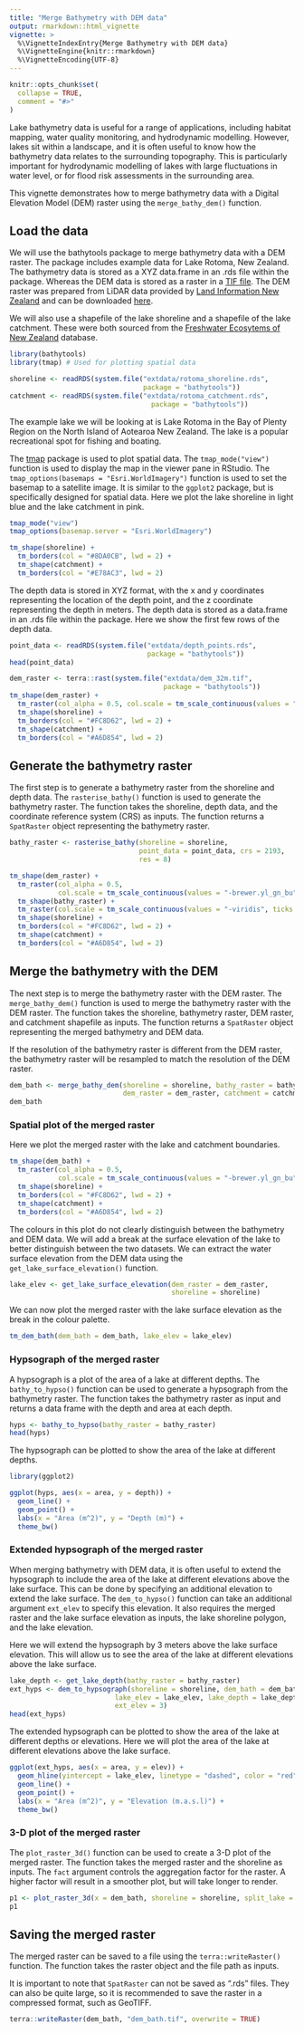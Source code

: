 ```yaml
---
title: "Merge Bathymetry with DEM data"
output: rmarkdown::html_vignette
vignette: >
  %\VignetteIndexEntry{Merge Bathymetry with DEM data}
  %\VignetteEngine{knitr::rmarkdown}
  %\VignetteEncoding{UTF-8}
---
```


```r
knitr::opts_chunk$set(
  collapse = TRUE,
  comment = "#>"
)
```

Lake bathymetry data is useful for a range of applications, including habitat mapping, water quality monitoring, and hydrodynamic modelling. However, lakes sit within a landscape, and it is often useful to know how the bathymetry data relates to the surrounding topography. This is particularly important for hydrodynamic modelling of lakes with large fluctuations in water level, or for flood risk assessments in the surrounding area. 

This vignette demonstrates how to merge bathymetry data with a Digital Elevation Model (DEM) raster using the `merge_bathy_dem()` function.

## Load the data

We will use the bathytools package to merge bathymetry data with a DEM raster. The package includes example data for Lake Rotoma, New Zealand. The bathymetry data is stored as a XYZ data.frame in an .rds file within the package. Whereas the DEM data is stored as a raster in a [TIF file](https://en.wikipedia.org/wiki/TIFF). The DEM raster was prepared from LiDAR data provided by [Land Information New Zealand](https://www.linz.govt.nz/) and can be downloaded [here](https://data.linz.govt.nz/layer/105690-bay-of-plenty-lidar-1m-dem-2019-2022/).


We will also use a shapefile of the lake shoreline and a shapefile of the lake catchment. These were both sourced from the [Freshwater Ecosytems of New Zealand](https://www.doc.govt.nz/our-work/freshwater-ecosystems-of-new-zealand/) database.


```r
library(bathytools)
library(tmap) # Used for plotting spatial data
```

```r
shoreline <- readRDS(system.file("extdata/rotoma_shoreline.rds",
                                 package = "bathytools"))
catchment <- readRDS(system.file("extdata/rotoma_catchment.rds",
                                   package = "bathytools"))
```

The example lake we will be looking at is Lake Rotoma in the Bay of Plenty Region on the North Island of Aotearoa New Zealand. The lake is a popular recreational spot for fishing and boating. 

The [tmap](https://r-tmap.github.io/tmap/) package is used to plot spatial data. The `tmap_mode("view")` function is used to display the map in the viewer pane in RStudio. The `tmap_options(basemaps = "Esri.WorldImagery")` function is used to set the basemap to a satellite image.
It is similar to the `ggplot2` package, but is specifically designed for spatial data.
Here we plot the lake shoreline in light blue and the lake catchment in pink.

```r
tmap_mode("view")
tmap_options(basemap.server = "Esri.WorldImagery")

tm_shape(shoreline) +
  tm_borders(col = "#8DA0CB", lwd = 2) +
  tm_shape(catchment) +
  tm_borders(col = "#E78AC3", lwd = 2) 

```

The depth data is stored in XYZ format, with the x and y coordinates representing the location of the depth point, and the z coordinate representing the depth in meters. The depth data is stored as a data.frame in an .rds file within the package. Here we show the first few rows of the depth data.

```r
point_data <- readRDS(system.file("extdata/depth_points.rds",
                                  package = "bathytools"))
head(point_data)

```



```r
dem_raster <- terra::rast(system.file("extdata/dem_32m.tif",
                                      package = "bathytools"))
tm_shape(dem_raster) +
  tm_raster(col_alpha = 0.5, col.scale = tm_scale_continuous(values = "-brewer.yl_gn_bu")) +
  tm_shape(shoreline) +
  tm_borders(col = "#FC8D62", lwd = 2) +
  tm_shape(catchment) +
  tm_borders(col = "#A6D854", lwd = 2) 

```

## Generate the bathymetry raster

The first step is to generate a bathymetry raster from the shoreline and depth data. The `rasterise_bathy()` function is used to generate the bathymetry raster. The function takes the shoreline, depth data, and the coordinate reference system (CRS) as inputs. The function returns a `SpatRaster` object representing the bathymetry raster.

```r

bathy_raster <- rasterise_bathy(shoreline = shoreline,
                                point_data = point_data, crs = 2193,
                                res = 8)
```

```r
tm_shape(dem_raster) +
  tm_raster(col_alpha = 0.5, 
            col.scale = tm_scale_continuous(values = "-brewer.yl_gn_bu")) +
  tm_shape(bathy_raster) +
  tm_raster(col.scale = tm_scale_continuous(values = "-viridis", ticks = seq(-90, 0, by = 10))) +
  tm_shape(shoreline) +
  tm_borders(col = "#FC8D62", lwd = 2) +
  tm_shape(catchment) +
  tm_borders(col = "#A6D854", lwd = 2) 
```


## Merge the bathymetry with the DEM

The next step is to merge the bathymetry raster with the DEM raster. The `merge_bathy_dem()` function is used to merge the bathymetry raster with the DEM raster. The function takes the shoreline, bathymetry raster, DEM raster, and catchment shapefile as inputs. The function returns a `SpatRaster` object representing the merged bathymetry and DEM data.

If the resolution of the bathymetry raster is different from the DEM raster, the bathymetry raster will be resampled to match the resolution of the DEM raster.

```r

dem_bath <- merge_bathy_dem(shoreline = shoreline, bathy_raster = bathy_raster,
                            dem_raster = dem_raster, catchment = catchment)
dem_bath
```

### Spatial plot of the merged raster


Here we plot the merged raster with the lake and catchment boundaries.

```r
tm_shape(dem_bath) +
  tm_raster(col_alpha = 0.5, 
            col.scale = tm_scale_continuous(values = "-brewer.yl_gn_bu")) +
  tm_shape(shoreline) +
  tm_borders(col = "#FC8D62", lwd = 2) +
  tm_shape(catchment) +
  tm_borders(col = "#A6D854", lwd = 2) 
```

The colours in this plot do not clearly distinguish between the bathymetry and DEM data. We will add a break at the surface elevation of the lake to better distinguish between the two datasets. We can extract the water surface elevation from the DEM data using the `get_lake_surface_elevation()` function.

```r
lake_elev <- get_lake_surface_elevation(dem_raster = dem_raster,
                                        shoreline = shoreline)
```

We can now plot the merged raster with the lake surface elevation as the break
in the colour palette.

```r
tm_dem_bath(dem_bath = dem_bath, lake_elev = lake_elev)
```

### Hypsograph of the merged raster

A hypsograph is a plot of the area of a lake at different depths. The `bathy_to_hypso()` function can be used to generate a hypsograph from the bathymetry raster. The function takes the bathymetry raster as input and returns a data frame with the depth and area at each depth.

```r

hyps <- bathy_to_hypso(bathy_raster = bathy_raster)
head(hyps)
```

The hypsograph can be plotted to show the area of the lake at different depths.

```r
library(ggplot2)

ggplot(hyps, aes(x = area, y = depth)) +
  geom_line() +
  geom_point() +
  labs(x = "Area (m^2)", y = "Depth (m)") +
  theme_bw()

```


### Extended hypsograph of the merged raster

When merging bathymetry with DEM data, it is often useful to extend the hypsograph to include the area of the lake at different elevations above the lake surface. This can be done by specifying an additional elevation to extend the lake surface. The `dem_to_hypso()` function can take an additional argument `ext_elev` to specify this elevation. It also
requires the merged raster and the lake surface elevation as inputs, the lake shoreline polygon, and the lake elevation.

Here we will extend the hypsograph by 3 meters above the lake surface elevation. This will allow us to see the area of the lake at different elevations above the lake surface.

```r

lake_depth <- get_lake_depth(bathy_raster = bathy_raster)
ext_hyps <- dem_to_hypsograph(shoreline = shoreline, dem_bath = dem_bath, 
                          lake_elev = lake_elev, lake_depth = lake_depth,
                          ext_elev = 3)
head(ext_hyps)
```

The extended hypsograph can be plotted to show the area of the lake at different
depths or elevations. Here we will plot the area of the lake at different 
elevations above the lake surface.

```r

ggplot(ext_hyps, aes(x = area, y = elev)) +
  geom_hline(yintercept = lake_elev, linetype = "dashed", color = "red") +
  geom_line() +
  geom_point() +
  labs(x = "Area (m^2)", y = "Elevation (m.a.s.l)") +
  theme_bw()

```


### 3-D plot of the merged raster

The `plot_raster_3d()` function can be used to create a 3-D plot of the merged raster. The function takes the merged raster and the shoreline as inputs. The `fact` argument controls the aggregation factor for the raster. A higher factor will result in a smoother plot, but will take longer to render.

```r
p1 <- plot_raster_3d(x = dem_bath, shoreline = shoreline, split_lake = TRUE)
p1
```

## Saving the merged raster

The merged raster can be saved to a file using the `terra::writeRaster()` function. The function takes the raster object and the file path as inputs.

It is important to note that `SpatRaster` can not be saved as ".rds" files.
They can also be quite large, so it is recommended to save the raster in a compressed format, such as GeoTIFF.

```r
terra::writeRaster(dem_bath, "dem_bath.tif", overwrite = TRUE)
```


